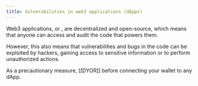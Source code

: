 ```yaml
---
title: Vulnerabilities in web3 applications (dApps)
---
```


Web3 applications, or <Nutshell children="dApps" glossaryEntry="content/glossary/dapp.mdx" />, are decentralized and open-source, which means that anyone can access and audit the code that powers them.

However, this also means that vulnerabilities and bugs in the code can be exploited by hackers, gaining access to sensitive information or to perform unauthorized actions.

As a precautionary measure, \[\[DYOR]] before connecting your wallet to any dApp.
